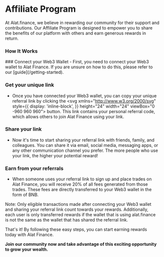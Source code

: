 
# Affiliate Program

At Alat.finance, we believe in rewarding our community for their support and contributions. Our Affiliate Program is designed to empower you to share the benefits of our platform with others and earn generous rewards in return.

### How It Works
<Steps>
### Connect your Web3 Wallet
- First, you need to connect your Web3 wallet to Alat Finance. If you are unsure on how to do this, please refer to our [guide](/getting-started).

### Get your unique link
- Once you have connected your Web3 wallet, you can copy your unique referral link by clicking the <svg xmlns="http://www.w3.org/2000/svg" style={{
    display: 'inline-block',
}} height="24"  width="24" viewBox="0 -960 960 960"><path d="M412-168q45-91 120-121.5T660-320q23 0 45 4t43 10q24-38 38-82t14-92q0-134-93-227t-227-93q-134 0-227 93t-93 227q0 45 11.5 86t34.5 76q41-20 85-31t89-11q32 0 61.5 5.5T500-340q-23 12-43.5 28T418-278q-12-2-20.5-2H380q-32 0-63.5 7T256-252q32 32 71.5 53.5T412-168Zm68 88q-83 0-156-31.5T197-197q-54-54-85.5-127T80-480q0-83 31.5-156T197-763q54-54 127-85.5T480-880q83 0 156 31.5T763-763q54 54 85.5 127T880-480q0 83-31.5 156T763-197q-54 54-127 85.5T480-80ZM380-420q-58 0-99-41t-41-99q0-58 41-99t99-41q58 0 99 41t41 99q0 58-41 99t-99 41Zm0-80q25 0 42.5-17.5T440-560q0-25-17.5-42.5T380-620q-25 0-42.5 17.5T320-560q0 25 17.5 42.5T380-500Zm280 120q-42 0-71-29t-29-71q0-42 29-71t71-29q42 0 71 29t29 71q0 42-29 71t-71 29ZM480-480Z"/></svg> button. This link contains your personal referral code, which allows others to join Alat Finance using your link. 

### Share your link 
- Now it's time to start sharing your referral link with friends, family, and colleagues. You can share it via email, social media, messaging apps, or any other communication channel you prefer. The more people who use your link, the higher your potential reward!

### Earn from your referrals
- When someone uses your referral link to sign up and place trades on Alat Finance, you will receive 20% of all fees generated from those trades. These fees are directly transferred to your Web3 wallet in the form of BNB.
</Steps>

<Callout>
Note: Only eligible transactions made after connecting your Web3 wallet and sharing your referral link count towards your rewards. 
Additionally, each user is only transferred rewards if the wallet that is using alat.finance is not the same as the wallet that has shared the referral link.

That's it! By following these easy steps, you can start earning rewards today with Alat Finance. 

<b>Join our community now and take advantage of this exciting opportunity to grow your wealth.</b>
</Callout>